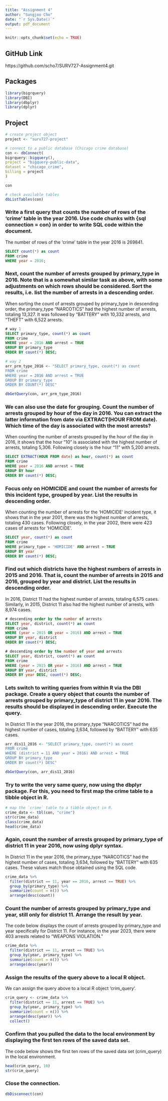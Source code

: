 ```yaml
---
title: "Assignment 4"
author: "Sungjoo Cho"
date: "`r Sys.Date()`"
output: pdf_document
---
```


```r
knitr::opts_chunk$set(echo = TRUE)
```

## GitHub Link
https://github.com/scho7/SURV727-Assignment4.git


## Packages
```r
library(bigrquery)
library(DBI)
library(dbplyr)
library(dplyr)
```


## Project
```r
# create project object
project <- "surv727-project"

# connect to a public database (Chicago crime database)
con <- dbConnect(
bigrquery::bigquery(),
project = "bigquery-public-data",
dataset = "chicago_crime",
billing = project
)

con
```

```r
# check available tables
dbListTables(con)
```


### Write a first query that counts the number of rows of the 'crime' table in the year 2016. Use code chunks with {sql connection = con} in order to write SQL code within the document.

The number of rows of the 'crime' table in the year 2016 is 269841.

```sql
SELECT count(*) as count
FROM crime
WHERE year = 2016;
```


### Next, count the number of arrests grouped by primary_type in 2016. Note that is a somewhat similar task as above, with some adjustments on which rows should be considered. Sort the results, i.e. list the number of arrests in a descending order.

When sorting the count of arrests grouped by primary_type in descending order, the primary_type "NARCOTICS" had the highest number of arrests, totaling 13,327. It was followed by "BATTERY" with 10,332 arrests, and "THEFT" with 6,522 arrests.

```sql
# way 1
SELECT primary_type, count(*) as count
FROM crime
WHERE year = 2016 AND arrest = TRUE
GROUP BY primary_type
ORDER BY count(*) DESC;
```

```r
# way 2
arr_prm_type_2016 <- "SELECT primary_type, count(*) as count
FROM crime
WHERE year = 2016 AND arrest = TRUE
GROUP BY primary_type
ORDER BY COUNT(*) DESC"

dbGetQuery(con, arr_prm_type_2016)
```


### We can also use the date for grouping. Count the number of arrests grouped by hour of the day in 2016. You can extract the latter information from date via EXTRACT(HOUR FROM date). Which time of the day is associated with the most arrests?

When counting the number of arrests grouped by the hour of the day in 2016, it shows that the hour "10" is associated with the highest number of arrests, totaling 5,306. Following closely is the hour "11" with 5,200 arrests.

```sql
SELECT EXTRACT(HOUR FROM date) as hour, count(*) as count
FROM crime
WHERE year = 2016 AND arrest = TRUE
GROUP BY hour
ORDER BY count(*) DESC;
```


### Focus only on HOMICIDE and count the number of arrests for this incident type, grouped by year. List the results in descending order.

When counting the number of arrests for the 'HOMICIDE' incident type, it shows that in the year 2001, there was the highest number of arrests, totaling 430 cases. Following closely, in the year 2002, there were 423 cases of arrests for 'HOMICIDE'.

```sql
SELECT year, count(*) as count
FROM crime
WHERE primary_type = 'HOMICIDE' AND arrest = TRUE
GROUP BY year
ORDER BY count(*) DESC;
```


### Find out which districts have the highest numbers of arrests in 2015 and 2016. That is, count the number of arrests in 2015 and 2016, grouped by year and district. List the results in descending order.

In 2016, District 11 had the highest number of arrests, totaling 6,575 cases. Similarly, in 2015, District 11 also had the highest number of arrests, with 8,974 cases.

```sql
# descending order by the number of arrests
SELECT year, district, count(*) as count
FROM crime
WHERE (year = 2015 OR year = 2016) AND arrest = TRUE
GROUP BY year, district
ORDER BY count(*) DESC;
```

```sql
# descending order by the number of year and arrests
SELECT year, district, count(*) as count
FROM crime
WHERE (year = 2015 OR year = 2016) AND arrest = TRUE
GROUP BY year, district
ORDER BY year DESC, count(*) DESC;
```


### Lets switch to writing queries from within R via the DBI package. Create a query object that counts the number of arrests grouped by primary_type of district 11 in year 2016. The results should be displayed in descending order. Execute the query.

In District 11 in the year 2016, the primary_type "NARCOTICS" had the highest number of cases, totaling 3,634, followed by "BATTERY" with 635 cases.

```r
arr_dis11_2016 <- "SELECT primary_type, count(*) as count
FROM crime
WHERE (district = 11 AND year = 2016) AND arrest = TRUE
GROUP BY primary_type
ORDER BY count(*) DESC"

dbGetQuery(con, arr_dis11_2016)
```


### Try to write the very same query, now using the dbplyr package. For this, you need to first map the crime table to a tibble object in R.

```r
# map the `crime` table to a tibble object in R.
crime_data <- tbl(con, "crime")
str(crime_data)
class(crime_data)
head(crime_data)
```


### Again, count the number of arrests grouped by primary_type of district 11 in year 2016, now using dplyr syntax.

In District 11 in the year 2016, the primary_type "NARCOTICS" had the highest number of cases, totaling 3,634, followed by "BATTERY" with 635 cases. These values match those obtained using the SQL code.

```r
crime_data %>%
  filter(district == 11, year == 2016, arrest == TRUE) %>%
  group_by(primary_type) %>%
  summarize(count = n()) %>% 
  arrange(desc(count))
```


### Count the number of arrests grouped by primary_type and year, still only for district 11. Arrange the result by year.

The code below displays the count of arrests grouped by primary_type and year specifically for District 11. For instance, in the year 2023, there were 403 arrests related to "WEAPONS VIOLATION."

```r
crime_data %>%
  filter(district == 11, arrest == TRUE) %>%
  group_by(year, primary_type) %>%
  summarize(count = n()) %>% 
  arrange(desc(year))
```


### Assign the results of the query above to a local R object.

We can assign the query above to a local R object 'crim_query'. 

```r
crim_query <- crime_data %>%
  filter(district == 11, arrest == TRUE) %>%
  group_by(year, primary_type) %>%
  summarize(count = n()) %>% 
  arrange(desc(year)) %>%
  collect()
```


### Confirm that you pulled the data to the local environment by displaying the first ten rows of the saved data set.

The code below shows the first ten rows of the saved data set (crim_query) in the local environment.

```r
head(crim_query, 10)
str(crim_query)
```


### Close the connection.

```r
dbDisconnect(con)
```





